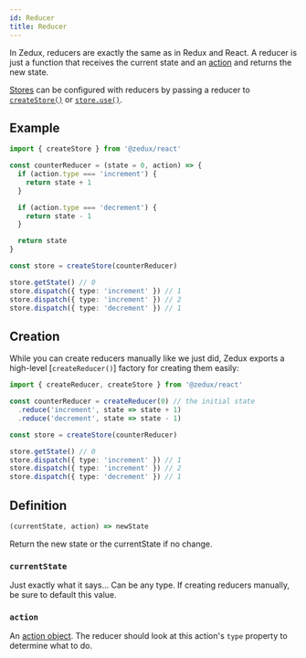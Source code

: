 ```yaml
---
id: Reducer
title: Reducer
---
```


In Zedux, reducers are exactly the same as in Redux and React. A reducer is just a function that receives the current state and an [action](Action) and returns the new state.

[Stores](../classes/Store) can be configured with reducers by passing a reducer to [`createStore()`](../factories/createStore) or [`store.use()`](../classes/Store#use).

## Example

```ts
import { createStore } from '@zedux/react'

const counterReducer = (state = 0, action) => {
  if (action.type === 'increment') {
    return state + 1
  }

  if (action.type === 'decrement') {
    return state - 1
  }

  return state
}

const store = createStore(counterReducer)

store.getState() // 0
store.dispatch({ type: 'increment' }) // 1
store.dispatch({ type: 'increment' }) // 2
store.dispatch({ type: 'decrement' }) // 1
```

## Creation

While you can create reducers manually like we just did, Zedux exports a high-level [`createReducer()`] factory for creating them easily:

```ts
import { createReducer, createStore } from '@zedux/react'

const counterReducer = createReducer(0) // the initial state
  .reduce('increment', state => state + 1)
  .reduce('decrement', state => state - 1)

const store = createStore(counterReducer)

store.getState() // 0
store.dispatch({ type: 'increment' }) // 1
store.dispatch({ type: 'increment' }) // 2
store.dispatch({ type: 'decrement' }) // 1
```

## Definition

```ts
(currentState, action) => newState
```

Return the new state or the currentState if no change.

### `currentState`

Just exactly what it says... Can be any type. If creating reducers manually, be sure to default this value.

### `action`

An [action object](Action). The reducer should look at this action's `type` property to determine what to do.
